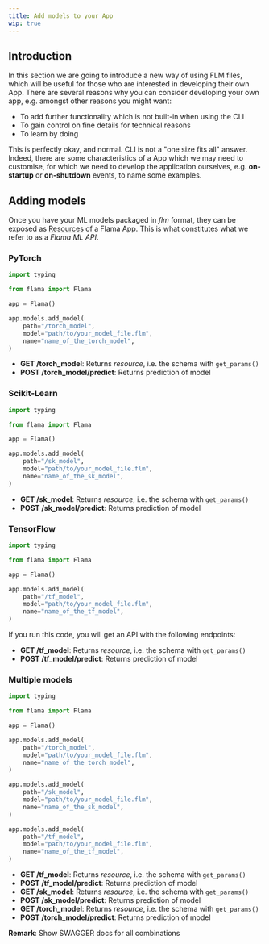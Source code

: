 ```yaml
---
title: Add models to your App
wip: true
---
```


## Introduction

In this section we are going to introduce a new way of using FLM files, which will be useful for those who are
interested in developing their own <FlamaName/> App. There are several reasons why you can consider developing your own
app, e.g. amongst other reasons you might want:

- To add further functionality which is not built-in when using the <FlamaName/> CLI
- To gain control on fine details for technical reasons
- To learn by doing

This is perfectly okay, and normal. <FlamaName/> CLI is not a "one size fits all" answer. Indeed, there are some
characteristics of a <FlamaName/> App which we may need to customise, for which we need to develop the application
ourselves, e.g. **on-startup** or **on-shutdown** events, to name some examples.

## Adding models

Once you have your ML models packaged in _flm_ format, they can be exposed as
[Resources](/docs/machine-learning-api/model-resource) of a Flama App. This is what constitutes what we refer to as a
_Flama ML API_.

### PyTorch

```python
import typing

from flama import Flama

app = Flama()

app.models.add_model(
    path="/torch_model",
    model="path/to/your_model_file.flm",
    name="name_of_the_torch_model",
)
```

- **GET /torch_model**: Returns _resource_, i.e. the schema with `get_params()`
- **POST /torch_model/predict**: Returns prediction of model

### Scikit-Learn

```python
import typing

from flama import Flama

app = Flama()

app.models.add_model(
    path="/sk_model",
    model="path/to/your_model_file.flm",
    name="name_of_the_sk_model",
)
```

- **GET /sk_model**: Returns _resource_, i.e. the schema with `get_params()`
- **POST /sk_model/predict**: Returns prediction of model

### TensorFlow

```python
import typing

from flama import Flama

app = Flama()

app.models.add_model(
    path="/tf_model",
    model="path/to/your_model_file.flm",
    name="name_of_the_tf_model",
)
```

If you run this code, you will get an API with the following endpoints:

- **GET /tf_model**: Returns _resource_, i.e. the schema with `get_params()`
- **POST /tf_model/predict**: Returns prediction of model

### Multiple models

```python
import typing

from flama import Flama

app = Flama()

app.models.add_model(
    path="/torch_model",
    model="path/to/your_model_file.flm",
    name="name_of_the_torch_model",
)

app.models.add_model(
    path="/sk_model",
    model="path/to/your_model_file.flm",
    name="name_of_the_sk_model",
)

app.models.add_model(
    path="/tf_model",
    model="path/to/your_model_file.flm",
    name="name_of_the_tf_model",
)
```

- **GET /tf_model**: Returns _resource_, i.e. the schema with `get_params()`
- **POST /tf_model/predict**: Returns prediction of model
- **GET /sk_model**: Returns _resource_, i.e. the schema with `get_params()`
- **POST /sk_model/predict**: Returns prediction of model
- **GET /torch_model**: Returns _resource_, i.e. the schema with `get_params()`
- **POST /torch_model/predict**: Returns prediction of model

**Remark**: Show SWAGGER docs for all combinations
